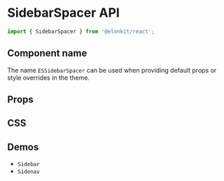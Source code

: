 
<Meta title="Components API/SidebarSpacer" />

# SidebarSpacer API

```js
import { SidebarSpacer } from '@elonkit/react';
```

## Component name

The name `ESSidebarSpacer` can be used when providing default props or style overrides in the theme.

## Props

<TableInterface name="SidebarSpacerProps" variant="props" />

## CSS

<TableInterface variant="css" name="SidebarSpacerClasses" />

## Demos

<ul>
  <li>
    <LinkTo kind="components-sidebar" story="demo">
      <code>Sidebar</code>
    </LinkTo>
  </li>
  <li>
    <LinkTo kind="components-sidenav" story="demo">
      <code>Sidenav</code>
    </LinkTo>
  </li>
</ul>
